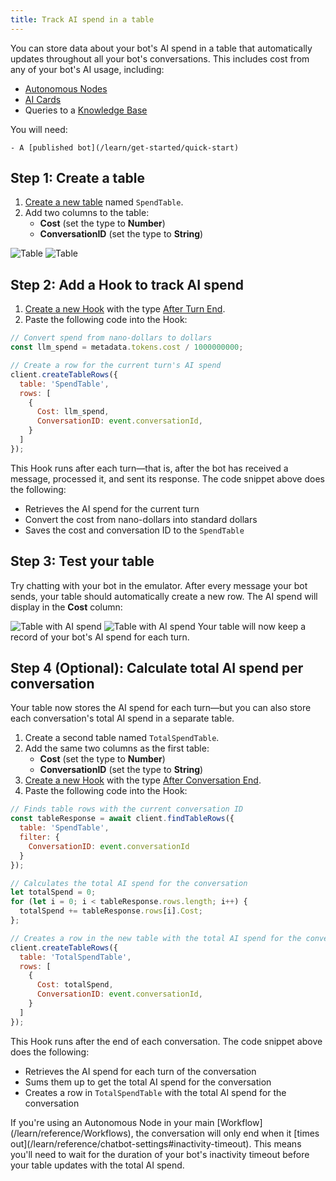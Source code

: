 ```yaml
---
title: Track AI spend in a table
---
```


You can store data about your bot's AI spend in a table that automatically updates throughout all your bot's conversations. This includes cost from any of your bot's AI usage, including:

- [Autonomous Nodes](/learn/reference/nodes/autonomous-node)
- [AI Cards](/learn/reference/cards/ai/introduction)
- Queries to a [Knowledge Base](/learn/reference/knowledge-base/introduction)

<Info>
    You will need:

    - A [published bot](/learn/get-started/quick-start)
</Info>

## Step 1: Create a table

1. [Create a new table](/learn/reference/tables#creating-a-table) named `SpendTable`.
2. Add two columns to the table:
    - **Cost** (set the type to **Number**)
    - **ConversationID** (set the type to **String**)

<Frame>
  <img
    alt="Table"
    className="block dark:hidden"
    src="./assets/table.png"
  />
  <img
    alt="Table"
    className="hidden dark:block"
    src="./assets/table-dark.png"
  />
</Frame>

## Step 2: Add a Hook to track AI spend

1. [Create a new Hook](/learn/reference/hooks#add-a-hook) with the type [After Turn End](/learn/reference/hooks#after-turn-end).
2. Paste the following code into the Hook:

``` javascript
// Convert spend from nano-dollars to dollars
const llm_spend = metadata.tokens.cost / 1000000000;

// Create a row for the current turn's AI spend
client.createTableRows({
  table: 'SpendTable',
  rows: [
    {
      Cost: llm_spend,
      ConversationID: event.conversationId,
    }
  ]
});
```

This Hook runs after each turn—that is, after the bot has received a message, processed it, and sent its response. The code snippet above does the following:

- Retrieves the AI spend for the current turn
- Convert the cost from nano-dollars into standard dollars
- Saves the cost and conversation ID to the `SpendTable`

## Step 3: Test your table

Try chatting with your bot in the emulator. After every message your bot sends, your table should automatically create a new row. The AI spend will display in the **Cost** column:

<Frame>
  <img
    alt="Table with AI spend"
    className="block dark:hidden"
    src="./assets/table-full.png"
  />
  <img
    alt="Table with AI spend"
    className="hidden dark:block"
    src="./assets/table-full-dark.png"
  />
</Frame>

<Check>
  Your table will now keep a record of your bot's AI spend for each turn.
</Check>

## Step 4 (Optional): Calculate total AI spend per conversation

Your table now stores the AI spend for each turn—but you can also store each conversation's total AI spend in a separate table.

1. Create a second table named `TotalSpendTable`.
2. Add the same two columns as the first table:
    - **Cost** (set the type to **Number**)
    - **ConversationID** (set the type to **String**)
3. [Create a new Hook](/learn/reference/hooks#add-a-hook) with the type [After Conversation End](/learn/reference/hooks#after-conversation-end).
4. Paste the following code into the Hook:

``` javascript
// Finds table rows with the current conversation ID
const tableResponse = await client.findTableRows({
  table: 'SpendTable',
  filter: {
    ConversationID: event.conversationId
  }
});

// Calculates the total AI spend for the conversation
let totalSpend = 0;
for (let i = 0; i < tableResponse.rows.length; i++) {
  totalSpend += tableResponse.rows[i].Cost;
};

// Creates a row in the new table with the total AI spend for the conversation
client.createTableRows({
  table: 'TotalSpendTable',
  rows: [
    {
      Cost: totalSpend,
      ConversationID: event.conversationId,
    }
  ]
});
```

This Hook runs after the end of each conversation. The code snippet above does the following:

- Retrieves the AI spend for each turn of the conversation
- Sums them up to get the total AI spend for the conversation
- Creates a row in `TotalSpendTable` with the total AI spend for the conversation

<Warning>
    If you're using an Autonomous Node in your main [Workflow](/learn/reference/Workflows), the conversation will only end when it [times out](/learn/reference/chatbot-settings#inactivity-timeout). This means you'll need to wait for the duration of your bot's inactivity timeout before your table updates with the total AI spend.
</Warning>
